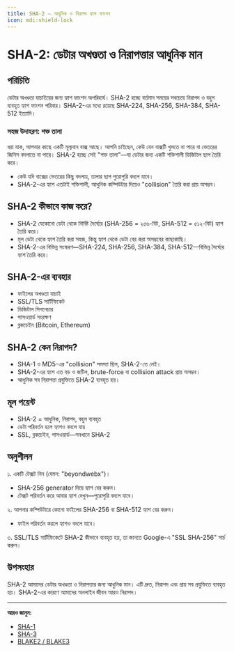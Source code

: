 ```yaml
---
title: SHA-2 — আধুনিক ও নিরাপদ হ্যাশ ফাংশন
icon: mdi:shield-lock
---
```


# SHA-2: ডেটার অখণ্ডতা ও নিরাপত্তার আধুনিক মান

## পরিচিতি

ডেটার অখণ্ডতা যাচাইয়ের জন্য হ্যাশ ফাংশন অপরিহার্য। SHA-2 হচ্ছে বর্তমান সময়ের সবচেয়ে নিরাপদ ও বহুল ব্যবহৃত হ্যাশ ফাংশন পরিবার। SHA-2-এর মধ্যে রয়েছে SHA-224, SHA-256, SHA-384, SHA-512 ইত্যাদি।

### সহজ উদাহরণ: শক্ত তালা

ধরা যাক, আপনার কাছে একটি মূল্যবান বাক্স আছে। আপনি চাইছেন, কেউ যেন বাক্সটি খুলতে না পারে বা ভেতরের জিনিস বদলাতে না পারে। SHA-2 হচ্ছে সেই "শক্ত তালা"—যা ডেটার জন্য একটি শক্তিশালী ডিজিটাল ছাপ তৈরি করে।
- কেউ যদি বাক্সের ভেতরের কিছু বদলায়, তালার ছাপ পুরোপুরি বদলে যাবে।
- SHA-2-এর হ্যাশ এতটাই শক্তিশালী, আধুনিক কম্পিউটার দিয়েও "collision" তৈরি করা প্রায় অসম্ভব।

## SHA-2 কীভাবে কাজ করে?
- SHA-2 যেকোনো ডেটা থেকে নির্দিষ্ট দৈর্ঘ্যের (SHA-256 = ২৫৬-বিট, SHA-512 = ৫১২-বিট) হ্যাশ তৈরি করে।
- মূল ডেটা থেকে হ্যাশ তৈরি করা সহজ, কিন্তু হ্যাশ থেকে ডেটা বের করা অসম্ভবের কাছাকাছি।
- SHA-2-এর বিভিন্ন সংস্করণ—SHA-224, SHA-256, SHA-384, SHA-512—বিভিন্ন দৈর্ঘ্যের হ্যাশ তৈরি করে।

## SHA-2-এর ব্যবহার
- ফাইলের অখণ্ডতা যাচাই
- SSL/TLS সার্টিফিকেট
- ডিজিটাল সিগনেচার
- পাসওয়ার্ড সংরক্ষণ
- ব্লকচেইন (Bitcoin, Ethereum)

## SHA-2 কেন নিরাপদ?
- SHA-1 ও MD5-এর "collision" সমস্যা ছিল, SHA-2-তে নেই।
- SHA-2-এর হ্যাশ এত বড় ও জটিল, brute-force বা collision attack প্রায় অসম্ভব।
- আধুনিক সব নিরাপত্তা প্রযুক্তিতে SHA-2 ব্যবহৃত হয়।

## মূল পয়েন্ট
- SHA-2 = আধুনিক, নিরাপদ, বহুল ব্যবহৃত
- ডেটা পরিবর্তন হলে হ্যাশও বদলে যায়
- SSL, ব্লকচেইন, পাসওয়ার্ড—সবখানে SHA-2

## অনুশীলন

১. একটি টেক্সট নিন (যেমন: "beyondwebx")।
   - SHA-256 generator দিয়ে হ্যাশ বের করুন।
   - টেক্সট পরিবর্তন করে আবার হ্যাশ দেখুন—পুরোপুরি বদলে যাবে।

২. আপনার কম্পিউটারে কোনো ফাইলের SHA-256 বা SHA-512 হ্যাশ বের করুন।
   - ফাইল পরিবর্তন করলে হ্যাশও বদলে যাবে।

৩. SSL/TLS সার্টিফিকেটে SHA-2 কীভাবে ব্যবহৃত হয়, তা জানতে Google-এ "SSL SHA-256" সার্চ করুন।

## উপসংহার

SHA-2 আমাদের ডেটার অখণ্ডতা ও নিরাপত্তার জন্য আধুনিক মান। এটি দ্রুত, নিরাপদ এবং প্রায় সব প্রযুক্তিতে ব্যবহৃত হয়। SHA-2-এর কারণে আমাদের অনলাইন জীবন আরও নিরাপদ।

---

**আরও জানুন:**
- [SHA-1](/encryption/sha1)
- [SHA-3](/encryption/sha3)
- [BLAKE2 / BLAKE3](/encryption/blake2-blake3)

